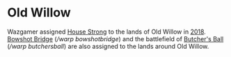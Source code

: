 
# Old Willow

<ProjectDetails
  floatRight
  region="Riverlands"
  house="House Strong"
  type="Keep"
  status="Not Started"
  warp="/warp oldwillow"
  projectLead=""
  dateStarted="Invalid Date"
  dateCompleted="Invalid Date"
/>

Wazgamer assigned [House Strong](https://awoiaf.westeros.org/index.php/House_Strong) to the lands of Old Willow in [2018](http://forum.westeroscraft.com/threads/discussion-of-re-organising-projects-for-list-of-projects-document.1186/post-5172). [Bowshot Bridge](https://awoiaf.westeros.org/index.php/Bowshot_Bridge) (_/warp bowshotbridge_) and the battlefield of [Butcher's Ball](https://awoiaf.westeros.org/index.php/Butcher%27s_Ball) (_/warp butchersball_) are also assigned to the lands around Old Willow.
